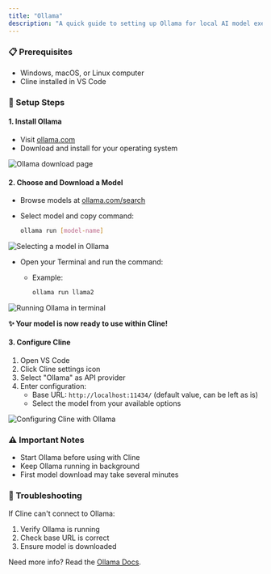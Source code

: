 ```yaml
---
title: "Ollama"
description: "A quick guide to setting up Ollama for local AI model execution with Cline."
---
```


### 📋 Prerequisites

-   Windows, macOS, or Linux computer
-   Cline installed in VS Code

### 🚀 Setup Steps

#### 1. Install Ollama

-   Visit [ollama.com](https://ollama.com)
-   Download and install for your operating system

<Frame>
	<img
		src="https://storage.googleapis.com/bluesaicoder_public_images/docs/assets/image%20(2)%20(1)%20(1).png"
		alt="Ollama download page"
	/>
</Frame>

#### 2. Choose and Download a Model

-   Browse models at [ollama.com/search](https://ollama.com/search)
-   Select model and copy command:

    ```bash
    ollama run [model-name]
    ```

<Frame>
	<img
		src="https://storage.googleapis.com/bluesaicoder_public_images/docs/assets/ollama-model-grab%20(2).gif"
		alt="Selecting a model in Ollama"
	/>
</Frame>

-   Open your Terminal and run the command:

    -   Example:

        ```bash
        ollama run llama2
        ```

<Frame>
	<img
		src="https://storage.googleapis.com/bluesaicoder_public_images/docs/assets/starting-ollama-terminal%20(2).gif"
		alt="Running Ollama in terminal"
	/>
</Frame>

**✨ Your model is now ready to use within Cline!**

#### 3. Configure Cline

1. Open VS Code
2. Click Cline settings icon
3. Select "Ollama" as API provider
4. Enter configuration:
    - Base URL: `http://localhost:11434/` (default value, can be left as is)
    - Select the model from your available options

<Frame>
	<img
		src="https://storage.googleapis.com/bluesaicoder_public_images/docs/assets/selecting-ollama-model-bluesaicoder%20(3).gif"
		alt="Configuring Cline with Ollama"
	/>
</Frame>

### ⚠️ Important Notes

-   Start Ollama before using with Cline
-   Keep Ollama running in background
-   First model download may take several minutes

### 🔧 Troubleshooting

If Cline can't connect to Ollama:

1. Verify Ollama is running
2. Check base URL is correct
3. Ensure model is downloaded

Need more info? Read the [Ollama Docs](https://github.com/ollama/ollama/blob/main/docs/api.md).
